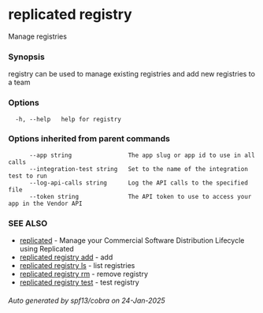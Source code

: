 # replicated registry

Manage registries

### Synopsis

registry can be used to manage existing registries and add new registries to a team

### Options

```
  -h, --help   help for registry
```

### Options inherited from parent commands

```
      --app string                The app slug or app id to use in all calls
      --integration-test string   Set to the name of the integration test to run
      --log-api-calls string      Log the API calls to the specified file
      --token string              The API token to use to access your app in the Vendor API
```

### SEE ALSO

* [replicated](replicated)	 - Manage your Commercial Software Distribution Lifecycle using Replicated
* [replicated registry add](replicated-cli-registry-add)	 - add
* [replicated registry ls](replicated-cli-registry-ls)	 - list registries
* [replicated registry rm](replicated-cli-registry-rm)	 - remove registry
* [replicated registry test](replicated-cli-registry-test)	 - test registry

###### Auto generated by spf13/cobra on 24-Jan-2025
